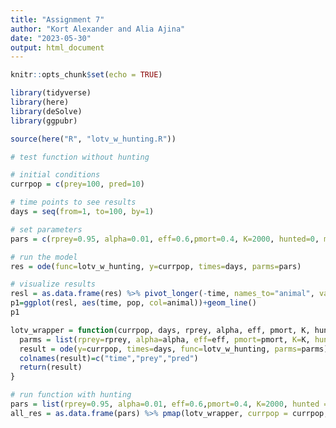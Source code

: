 ```yaml
---
title: "Assignment 7"
author: "Kort Alexander and Alia Ajina"
date: "2023-05-30"
output: html_document
---
```


```r
knitr::opts_chunk$set(echo = TRUE)

library(tidyverse)
library(here)
library(deSolve)
library(ggpubr)
```

```r
source(here("R", "lotv_w_hunting.R"))

# test function without hunting

# initial conditions
currpop = c(prey=100, pred=10)

# time points to see results
days = seq(from=1, to=100, by=1)

# set parameters
pars = c(rprey=0.95, alpha=0.01, eff=0.6,pmort=0.4, K=2000, hunted=0, min_pop = 0.5)

# run the model
res = ode(func=lotv_w_hunting, y=currpop, times=days, parms=pars)

# visualize results
resl = as.data.frame(res) %>% pivot_longer(-time, names_to="animal", values_to="pop")
p1=ggplot(resl, aes(time, pop, col=animal))+geom_line()
p1
```

```r
lotv_wrapper = function(currpop, days, rprey, alpha, eff, pmort, K, hunted, min_pop) {
  parms = list(rprey=rprey, alpha=alpha, eff=eff, pmort=pmort, K=K, hunted=hunted, min_pop=min_pop)
  result = ode(y=currpop, times=days, func=lotv_w_hunting, parms=parms) 
  colnames(result)=c("time","prey","pred")
  return(result)
}

# run function with hunting
pars = list(rprey=0.95, alpha=0.01, eff=0.6,pmort=0.4, K=2000, hunted = seq(from=100, to=300, by=10), min_pop = 460)
all_res = as.data.frame(pars) %>% pmap(lotv_wrapper, currpop = currpop, days = days)


```


